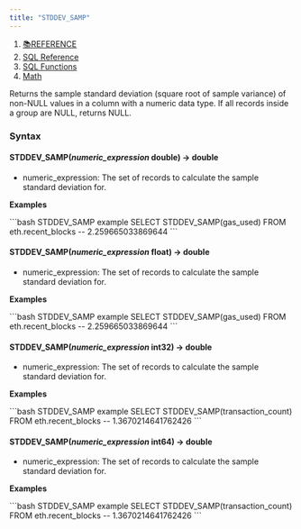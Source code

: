 ```yaml
---
title: "STDDEV_SAMP"
---
```


1. [📚REFERENCE](/reference)
2. [SQL Reference](/reference/sql-reference)
3. [SQL Functions](/reference/sql-reference/all-functions)
4. [Math](/reference/sql-reference/all-functions/math)

Returns the sample standard deviation (square root of sample variance) of non-NULL values in a column with a numeric data type. If all records inside a group are NULL, returns NULL.

### Syntax

#### STDDEV\_SAMP(*numeric\_expression* double) → double

* numeric\_expression: The set of records to calculate the sample standard deviation for.

**Examples**

<CodeGroup>
  ```bash STDDEV_SAMP example
  SELECT STDDEV_SAMP(gas_used) 
  FROM eth.recent_blocks
  -- 2.259665033869644
  ```
</CodeGroup>

#### STDDEV\_SAMP(*numeric\_expression* float) → double

* numeric\_expression: The set of records to calculate the sample standard deviation for.

**Examples**

<CodeGroup>
  ```bash STDDEV_SAMP example
  SELECT STDDEV_SAMP(gas_used) 
  FROM eth.recent_blocks
  -- 2.259665033869644
  ```
</CodeGroup>

#### STDDEV\_SAMP(*numeric\_expression* int32) → double

* numeric\_expression: The set of records to calculate the sample standard deviation for.

**Examples**

<CodeGroup>
  ```bash STDDEV_SAMP example
  SELECT STDDEV_SAMP(transaction_count) 
  FROM eth.recent_blocks
  -- 1.3670214641762426
  ```
</CodeGroup>

#### STDDEV\_SAMP(*numeric\_expression* int64) → double

* numeric\_expression: The set of records to calculate the sample standard deviation for.

**Examples**

<CodeGroup>
  ```bash STDDEV_SAMP example
  SELECT STDDEV_SAMP(transaction_count) 
  FROM eth.recent_blocks
  -- 1.3670214641762426
  ```
</CodeGroup>
